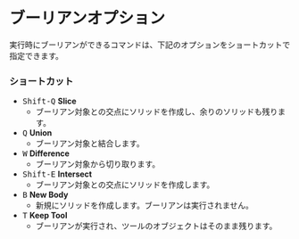 # ブーリアンオプション

実行時にブーリアンができるコマンドは、下記のオプションをショートカットで指定できます。

### ショートカット

- <kbd>Shift-Q</kbd> **Slice**
   - ブーリアン対象との交点にソリッドを作成し、余りのソリッドも残ります。
- <kbd>Q</kbd> **Union**
   - ブーリアン対象と結合します。
- <kbd>W</kbd> **Difference**
   - ブーリアン対象から切り取ります。
- <kbd>Shift-E</kbd> **Intersect**
   - ブーリアン対象との交点にソリッドを作成します。
- <kbd>B</kbd> **New Body**
   - 新規にソリッドを作成します。ブーリアンは実行されません。
- <kbd>T</kbd> **Keep Tool**
   - ブーリアンが実行され、ツールのオブジェクトはそのまま残ります。
   